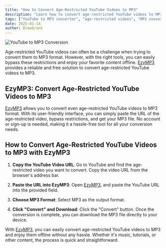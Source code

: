 ```yaml
---
title: "How to Convert Age-Restricted YouTube Videos to MP3"
description: "Learn how to convert age-restricted YouTube videos to MP3 format. Discover reliable methods that allow you to bypass restrictions and enjoy your favorite videos offline."
tags: ["YouTube to MP3 converter", "age-restricted videos", "MP3 conversion"]
date: 2025-01-14
author: DrewGrant
---
```


![YouTube to MP3 Conversion](/assets/images/blog/illustration-youtube-to-mp3-converter.webp)

Age-restricted YouTube videos can often be a challenge when trying to convert them to MP3 format. However, with the right tools, you can easily bypass these restrictions and enjoy your favorite content offline. [EzyMP3](/) provides a reliable and free solution to convert age-restricted YouTube videos to MP3.

## EzyMP3: Convert Age-Restricted YouTube Videos to MP3

[EzyMP3](/) allows you to convert even age-restricted YouTube videos to MP3 format. With its user-friendly interface, you can simply paste the URL of the age-restricted video, bypass restrictions, and get your MP3 file. No account or sign-up is needed, making it a hassle-free tool for all your conversion needs.

## How to Convert Age-Restricted YouTube Videos to MP3 with EzyMP3

1. **Copy the YouTube Video URL**: Go to YouTube and find the age-restricted video you want to convert. Copy the video URL from the browser's address bar.

2. **Paste the URL into EzyMP3**: Open [EzyMP3](/), and paste the YouTube URL into the provided field.

3. **Choose MP3 Format**: Select MP3 as the output format.

4. **Click "Convert" and Download**: Click the "Convert" button. Once the conversion is complete, you can download the MP3 file directly to your device.

With [EzyMP3](/), you can easily convert age-restricted YouTube videos to MP3 and enjoy them offline without any hassle. Whether it's music, tutorials, or other content, the process is quick and straightforward.

